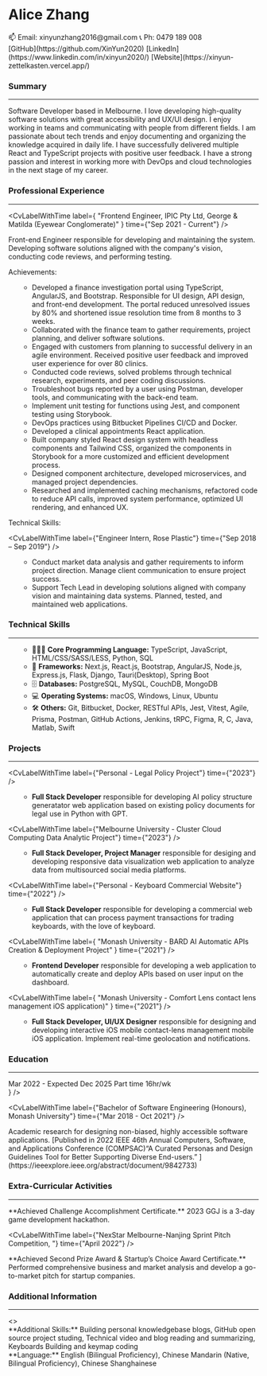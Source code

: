 
<SignInWrapper>

<div className='font-sans not-italic'>

<div className="flex flex-col md:flex-row gap-4 justify-between">
<h1 className="text-center text-3xl font-plex italic font-semibold">
  Alice Zhang
</h1>

<div className="flex flex-col justify-evenly ">
  <span>📫 Email: xinyunzhang2016@gmail.com</span>
  <span>📞 Ph: 0479 189 008</span>
</div>
<div className="flex flex-row md:flex-col justify-evenly">
  <span>[GitHub](https://github.com/XinYun2020)</span>
  <span>[LinkedIn](https://www.linkedin.com/in/xinyun2020/)</span>
  <span>[Website](https://xinyun-zettelkasten.vercel.app/)</span>
</div>

</div>

### Summary

<hr />
<div className="text-justify">
  Software Developer based in Melbourne. I love developing high-quality software
  solutions with great accessibility and UX/UI design. I enjoy working in teams
  and communicating with people from different fields. I am passionate about
  tech trends and enjoy documenting and organizing the knowledge acquired in
  daily life. I have successfully delivered multiple React and TypeScript
  projects with positive user feedback. I have a strong passion and interest in
  working more with DevOps and cloud technologies in the next stage of my
  career.
</div>

### Professional Experience

<hr />

<CvLabelWithTime
  label={
    "Frontend Engineer, IPIC Pty Ltd, George & Matilda (Eyewear Conglomerate)"
  }
  time={"Sep 2021 - Current"}
/>

<div>
Front-end Engineer responsible for developing and maintaining the system. Developing software solutions aligned with the company's vision, conducting code reviews, and performing testing.

</div>

<label className="block font-bold pt-2">Achievements:</label>
<ul>

- Developed a finance investigation portal using TypeScript, AngularJS, and Bootstrap. Responsible for UI design, API design, and front-end development. The portal reduced unresolved issues by 80% and shortened issue resolution time from 8 months to 3 weeks.
- Collaborated with the finance team to gather requirements, project planning, and deliver software solutions.
- Engaged with customers from planning to successful delivery in an agile environment. Received positive user feedback and improved user experience for over 80 clinics.
- Conducted code reviews, solved problems through technical research, experiments, and peer coding discussions.
- Troubleshoot bugs reported by a user using Postman, developer tools, and communicating with the back-end team.
- Implement unit testing for functions using Jest, and component testing using Storybook.
- DevOps practices using Bitbucket Pipelines CI/CD and Docker.
- Developed a clinical appointments React application.
- Built company styled React design system with headless components and Tailwind CSS, organized the components in Storybook for a more customized and efficient development process.
- Designed component architecture, developed microservices, and managed project dependencies.
- Researched and implemented caching mechanisms, refactored code to reduce API calls, improved system performance, optimized UI rendering, and enhanced UX.

</ul>

<label className="block font-bold">Technical Skills:</label>
<ul>

<CvStringToBadges items="TypeScript, React, Next.js, AngularJS, HTML/CSS/SASS/TailwindCSS, Bootstrap, Prisma, tRPC, Vitest, Jest, Storybook, Webpack, Docker, Monorepo, Bitbucket, Postman, Figma, Agile Scrum, Design System, Design Patterns, Component Architecture, Custom Hooks, API Design, UI/UX Design" />

</ul>

<CvLabelWithTime
  label={"Engineer Intern, Rose Plastic"}
  time={"Sep 2018 – Sep 2019"}
/>
<ul>

- Conduct market data analysis and gather requirements to inform project direction. Manage client communication to ensure project success.
- Support Tech Lead in developing solutions aligned with company vision and maintaining data systems. Planned, tested, and maintained web applications.

</ul>

### Technical Skills

<hr />
<ul>

- 👩🏻‍💻 **Core Programming Language:** TypeScript, JavaScript, HTML/CSS/SASS/LESS, Python, SQL
- 🧰 **Frameworks:** Next.js, React.js, Bootstrap, AngularJS, Node.js, Express.js, Flask, Django, Tauri(Desktop), Spring Boot
- 🗄️ **Databases:** PostgreSQL, MySQL, CouchDB, MongoDB
- 💻 **Operating Systems:** macOS, Windows, Linux, Ubuntu
- 🛠️ **Others:** Git, Bitbucket, Docker, RESTful APIs, Jest, Vitest, Agile, Prisma, Postman, GitHub Actions, Jenkins, tRPC, Figma, R, C, Java, Matlab, Swift

</ul>

### Projects

<hr />

<CvLabelWithTime label={"Personal - Legal Policy Project"} time={"2023"} />

<ul>

- **Full Stack Developer** responsible for developing AI policy structure generatator web application based on existing policy documents for legal use in Python with GPT.

<CvStringToBadges items="Python, NLP, OpenAI, Streamlit, Docker, Render, Git" />

</ul>

<CvLabelWithTime
  label={"Melbourne University - Cluster Cloud Computing Data Analytic Project"}
  time={"2023"}
/>

<ul>

- **Full Stack Developer, Project Manager** responsible for desiging and developing responsive data visualization web application to analyze data from multisourced social media platforms.

<CvStringToBadges items="TypeScript, React, Next.js, Flask, Python, Tailwind CSS, GitHub, Ansible, CouchDB, Docker, NLP, MUI, Agile" />

</ul>

<CvLabelWithTime
  label={"Personal - Keyboard Commercial Website"}
  time={"2022"}
/>

<ul>

- **Full Stack Developer** responsible for developing a commercial web application that can process payment transactions for trading keyboards, with the love of keyboard.

<CvStringToBadges items="JavaScript, React.js, Next.js, Tailwind CSS, TanStack Query, Sanity CMS, Stripe, Vercel, GitHub" />

</ul>

<CvLabelWithTime
  label={
    "Monash University - BARD AI Automatic APIs Creation & Deployment Project"
  }
  time={"2021"}
/>

<ul>

- **Frontend Developer** responsible for developing a web application to automatically create and deploy APIs based on user input on the dashboard.

<CvStringToBadges items="Python, Django, Flask, JavaScript, React, PostgreSQL, API Design, Project Management, Agile, Git, DevOps, Jenkins, GitHub Actions, JWT authentication" />

</ul>

<CvLabelWithTime
  label={
    "Monash University - Comfort Lens contact lens management iOS application)"
  }
  time={"2021"}
/>

<ul>

- **Full Stack Developer, UI/UX Designer** responsible for designing and developing interactive iOS mobile contact-lens management mobile iOS application. Implement real-time geolocation and notifications.

<CvStringToBadges items="Swift, Firebase, Core Data backend database, Google Place API, Figma, GitHub, Gesture" />

</ul>

### Education

<hr />
<CvLabelWithTime
  label={`Master of Data Science, The University of Melbourne`}
  time={
    <div className="flex flex-col">
      <span>Mar 2022 - Expected Dec 2025</span>
      <span className="me-0 ms-auto text-justify leading-tight text-sm my-auto">
        Part time 16hr/wk
      </span>
    </div>
  }
/>

<CvLabelWithTime
  label={"Bachelor of Software Engineering (Honours), Monash University"}
  time={"Mar 2018 - Oct 2021"}
/>

<div className="text-justify leading-tight">
  Academic research for designing non-biased, highly accessible software
  applications. [Published in 2022 IEEE 46th Annual Computers, Software, and
  Applications Conference (COMPSAC)“A Curated Personas and Design Guidelines
  Tool for Better Supporting Diverse End-users.”
  ](https://ieeexplore.ieee.org/abstract/document/9842733)
</div>

### Extra-Curricular Activities

<hr />
<CvLabelWithTime label={"2023 Global Game Jam"} time={"March 2023"} />
<div className="text-justify">
  **Achieved Challenge Accomplishment Certificate.** 2023 GGJ is a 3-day game
  development hackathon.
</div>

<CvLabelWithTime
  label={"NexStar Melbourne-Nanjing Sprint Pitch Competition, "}
  time={"April 2022"}
/>
<div className="text-justify">
  **Achieved Second Prize Award & Startup’s Choice Award Certificate.**
  Performed comprehensive business and market analysis and develop a
  go-to-market pitch for startup companies.
</div>

### Additional Information

<hr />
<>
  <div className="text-md">
    **Additional Skills:** Building personal knowledgebase blogs, GitHub open
    source project studing, Technical video and blog reading and summarizing,
    Keyboards Building and keymap coding
  </div>
  <div className="text-md">
    **Language:** English (Bilingual Proficiency), Chinese Mandarin (Native,
    Bilingual Proficiency), Chinese Shanghainese
  </div>
</>

<CvPDFDownloadButton />

</div>

</SignInWrapper>
